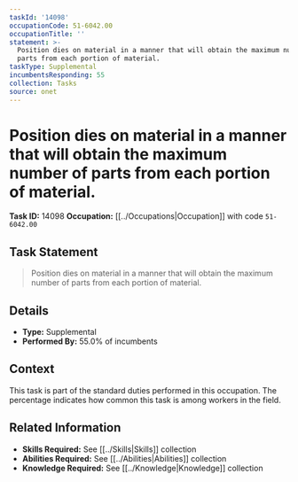 ```yaml
---
taskId: '14098'
occupationCode: 51-6042.00
occupationTitle: ''
statement: >-
  Position dies on material in a manner that will obtain the maximum number of
  parts from each portion of material.
taskType: Supplemental
incumbentsResponding: 55
collection: Tasks
source: onet
---
```

# Position dies on material in a manner that will obtain the maximum number of parts from each portion of material.

**Task ID:** 14098
**Occupation:** [[../Occupations|Occupation]] with code `51-6042.00`

## Task Statement

> Position dies on material in a manner that will obtain the maximum number of parts from each portion of material.

## Details

- **Type:** Supplemental
- **Performed By:** 55.0% of incumbents

## Context

This task is part of the standard duties performed in this occupation. The percentage indicates how common this task is among workers in the field.

## Related Information

- **Skills Required:** See [[../Skills|Skills]] collection
- **Abilities Required:** See [[../Abilities|Abilities]] collection
- **Knowledge Required:** See [[../Knowledge|Knowledge]] collection
